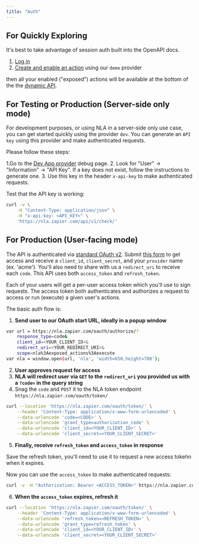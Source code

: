 ```yaml
---
title: "Auth"
---
```


## For Quickly Exploring

It's best to take advantage of session auth built into the OpenAPI docs.

1. [Log in](https://nla.zapier.com/login/zapier/)
2. [Create and enable an action](https://nla.zapier.com/demo/) using our `demo` provider

then all your enabled ("exposed") actions will be available at the bottom of the the [dynamic API](https://nla.zapier.com/api/v1/dynamic/docs).

## For Testing or Production (Server-side only mode)

For development purposes, or using NLA in a server-side only use case, you can get started quickly using the provider `dev`. You can generate an `API key` using this provider and make authenticated requests.

Please follow these steps:

1.Go to the [Dev App provider](https://nla.zapier.com/dev/provider/debug/) debug page.
2. Look for "User" -> "Information" -> "API Key". If a key does not exist, follow the instructions to generate one.
3. Use this key in the header `x-api-key` to make authenticated requests.

Test that the API key is working:

```bash
curl -v \
    -H "Content-Type: application/json" \
    -H "x-api-key: <API_KEY>" \
    'https://nla.zapier.com/api/v1/check/'
```

## For Production (User-facing mode)
The API is authenticated via [standard OAuth v2](https://oauth.net/2/). Submit [this form](https://nla.zapier.app/nla-oauth-credentials) to get access and receive a `client_id`, `client_secret`, and your `provider` name (ex. 'acme'). You'll also need to share with us a `redirect_uri` to receive each `code`. This API uses both `access_token` and `refresh_token`.

Each of your users will get a per-user access token which you'll use to sign requests. The access token both authenticates and authorizes a request to access or run (execute) a given user's actions.

The basic auth flow is:

1. **Send user to our OAuth start URL, ideally in a popup window**
```bash 
var url = https://nla.zapier.com/oauth/authorize/?
    response_type=code&
    client_id=<YOUR_CLIENT_ID>&
    redirect_uri=<YOUR_REDIRECT_URI>&
    scope=nla%3Aexposed_actions%3Aexecute
var nla = window.open(url, 'nla', 'width=650,height=700');
```

2. **User approves request for access**
3. **NLA will redirect user via `GET` to the `redirect_uri` you provided us with a `?code=` in the query string**
4. Snag the `code` and `POST` it to the NLA token endpoint `https://nla.zapier.com/oauth/token/`

```bash 
curl --location 'https://nla.zapier.com/oauth/token/' \
    --header 'Content-Type: application/x-www-form-urlencoded' \
    --data-urlencode 'code=<CODE>' \
    --data-urlencode 'grant_type=authorization_code' \
    --data-urlencode 'client_id=<YOUR_CLIENT_ID>' \
    --data-urlencode 'client_secret=<YOUR_CLIENT_SECRET>'
```

5. **Finally, receive `refresh_token` and `access_token` in response**

Save the refresh token, you'll need to use it to request a new access tokehn when it expires.

Now you can use the `access_token` to make authenticated requests:

```bash
curl -v -H "Authorization: Bearer <ACCESS_TOKEN>" https://nla.zapier.com/api/v1/dynamic/openapi.json
```

6. **When the `access_token` expires, refresh it**

```bash 
curl --location 'https://nla.zapier.com/oauth/token/' \
    --header 'Content-Type: application/x-www-form-urlencoded' \
    --data-urlencode 'refresh_token=<REFRESH_TOKEN>' \
    --data-urlencode 'grant_type=refresh_token' \
    --data-urlencode 'client_id=<YOUR_CLIENT_ID>' \
    --data-urlencode 'client_secret=<YOUR_CLIENT_SECRET>'
```